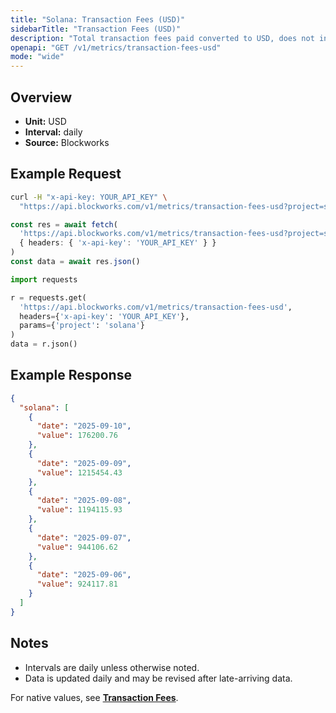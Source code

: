 ```yaml
---
title: "Solana: Transaction Fees (USD)"
sidebarTitle: "Transaction Fees (USD)"
description: "Total transaction fees paid converted to USD, does not include out-of-protocol tips or additional sources of revenue"
openapi: "GET /v1/metrics/transaction-fees-usd"
mode: "wide"
---
```


## Overview

- **Unit:** USD
- **Interval:** daily
- **Source:** Blockworks

## Example Request

<CodeGroup>

```bash cURL
curl -H "x-api-key: YOUR_API_KEY" \
  "https://api.blockworks.com/v1/metrics/transaction-fees-usd?project=solana"
```

```typescript TypeScript
const res = await fetch(
  'https://api.blockworks.com/v1/metrics/transaction-fees-usd?project=solana',
  { headers: { 'x-api-key': 'YOUR_API_KEY' } }
)
const data = await res.json()
```

```python Python
import requests

r = requests.get(
  'https://api.blockworks.com/v1/metrics/transaction-fees-usd',
  headers={'x-api-key': 'YOUR_API_KEY'},
  params={'project': 'solana'}
)
data = r.json()
```

</CodeGroup>

## Example Response

```json
{
  "solana": [
    {
      "date": "2025-09-10",
      "value": 176200.76
    },
    {
      "date": "2025-09-09",
      "value": 1215454.43
    },
    {
      "date": "2025-09-08",
      "value": 1194115.93
    },
    {
      "date": "2025-09-07",
      "value": 944106.62
    },
    {
      "date": "2025-09-06",
      "value": 924117.81
    }
  ]
}
```

## Notes
- Intervals are daily unless otherwise noted.
- Data is updated daily and may be revised after late-arriving data.

<Note>For native values, see **[Transaction Fees](./transaction-fees)**.</Note>